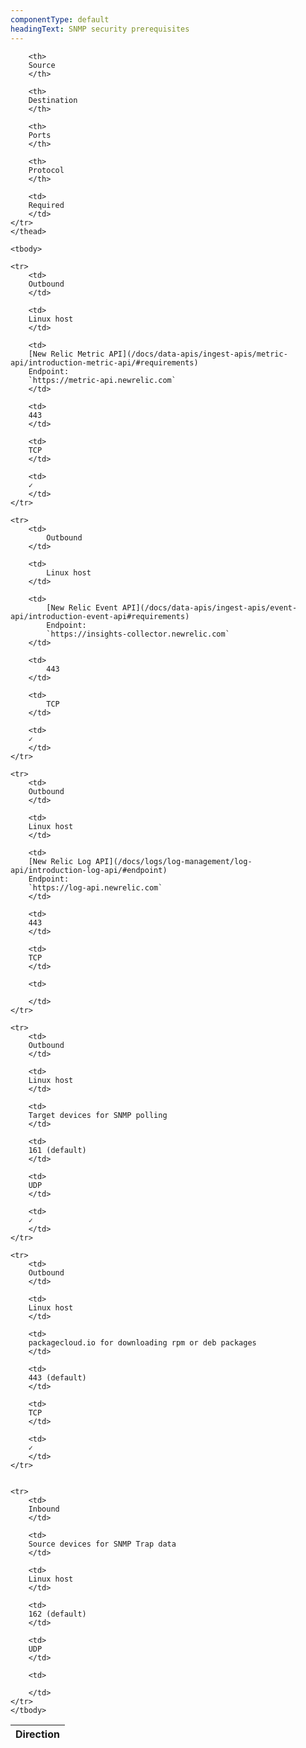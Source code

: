 ```yaml
---
componentType: default
headingText: SNMP security prerequisites
---
```


<table>
    <thead>
    <tr>
        <th style={{ width: '100px' }}>
        Direction
        </th>

        <th>
        Source
        </th>

        <th>
        Destination
        </th>

        <th>
        Ports
        </th>

        <th>
        Protocol
        </th>

        <td>
        Required
        </td>
    </tr>
    </thead>

    <tbody>

    <tr>
        <td>
        Outbound
        </td>

        <td>
        Linux host
        </td>

        <td>
        [New Relic Metric API](/docs/data-apis/ingest-apis/metric-api/introduction-metric-api/#requirements)
        Endpoint:
        `https://metric-api.newrelic.com`
        </td>

        <td>
        443
        </td>

        <td>
        TCP
        </td>

        <td>
        ✓
        </td>
    </tr>

    <tr>
        <td>
            Outbound
        </td>

        <td>
            Linux host
        </td>

        <td>
            [New Relic Event API](/docs/data-apis/ingest-apis/event-api/introduction-event-api#requirements)
            Endpoint: 
            `https://insights-collector.newrelic.com`
        </td>

        <td>
            443
        </td>

        <td>
            TCP
        </td>

        <td>
        ✓
        </td>
    </tr>

    <tr>
        <td>
        Outbound
        </td>

        <td>
        Linux host
        </td>

        <td>
        [New Relic Log API](/docs/logs/log-management/log-api/introduction-log-api/#endpoint)
        Endpoint:
        `https://log-api.newrelic.com`
        </td>

        <td>
        443
        </td>

        <td>
        TCP
        </td>

        <td>
        
        </td>
    </tr>

    <tr>
        <td>
        Outbound
        </td>

        <td>
        Linux host
        </td>

        <td>
        Target devices for SNMP polling
        </td>

        <td>
        161 (default)
        </td>

        <td>
        UDP
        </td>

        <td>
        ✓
        </td>
    </tr>
    
    <tr>
        <td>
        Outbound
        </td>

        <td>
        Linux host
        </td>

        <td>
        packagecloud.io for downloading rpm or deb packages
        </td>

        <td>
        443 (default)
        </td>

        <td>
        TCP
        </td>

        <td>
        ✓
        </td>
    </tr>
    

    <tr>
        <td>
        Inbound
        </td>

        <td>
        Source devices for SNMP Trap data
        </td>

        <td>
        Linux host
        </td>

        <td>
        162 (default)
        </td>

        <td>
        UDP
        </td>

        <td>

        </td>
    </tr>
    </tbody>
</table>